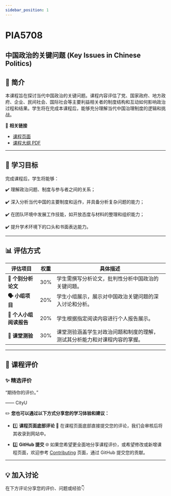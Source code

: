 ```yaml
---
sidebar_position: 1
---
```


# PIA5708
## 中国政治的关键问题 (Key Issues in Chinese Politics)

## **📘 简介**
本课程旨在探讨当代中国政治的关键问题。课程内容评估了党、国家政府、地方政府、企业、民间社会、国际社会等主要利益相关者的制度结构和互动如何影响政治过程和结果。学生将在完成本课程后，能够充分理解当代中国治理制度的逻辑和挑战。

🔗 **相关链接**
- [课程页面](https://www.cityu.edu.hk/catalogue/pg/202526/course/PIA5708.htm)
- [课程大纲 PDF](https://www.cityu.edu.hk/catalogue/pg/202526/course/PIA5708.pdf)

---

## **🎯 学习目标**

完成课程后，学生将能够：

✔️ 理解政治问题、制度与参与者之间的关系；

✔️ 深入分析当代中国的主要制度和运作，并具备分析复杂问题的能力；

✔️ 在团队环境中发展工作技能，如开放态度与材料的整理和组织能力；

✔️ 提升学术环境下的口头和书面表达能力。

---

## **📊 评估方式**

| **评估项目**              | **权重** | **具体描述**                                                                                       |
|--------------------------|---------|---------------------------------------------------------------------------------------------------|
| **📄 个别分析论文**       | 30%     | 学生需撰写分析论文，批判性分析中国政治的关键问题。                                                |
| **🗣️ 小组项目**          | 20%     | 学生小组展示，展示对中国政治关键问题的深入讨论和分析。                                           |
| **📝 个人小组阅读报告**   | 20%     | 学生根据指定阅读内容进行个人报告展示。                                                           |
| **📅 课堂测验**           | 30%     | 课堂测验涵盖学生对政治问题和制度的理解，测试其分析能力和对课程内容的掌握。                         |

---

## **💬 课程评价**

### ✨ **精选评价**
<div className={commentStyles.commentBox}>
    <p className={commentStyles.commentText}>
        “期待你的评价。”
    </p>
    <p className={commentStyles.commentAuthor}>—— CityU</p>
</div>

✏️ **您也可以通过以下方式分享您的学习体验和建议：**

- 1️⃣ **课程页面底部评论**
💬 在课程页面底部直接提交您的评论，我们会审核后将其收录到网站中。

- 2️⃣ **GitHub 提交**
🌐 如果您希望更全面地分享课程评价，或希望修改或新增课程页面，欢迎参考 [Contributing](/contributing) 页面，通过 GitHub 提交您的贡献。

---

## **💡 加入讨论**

在下方评论分享您的评价、问题或经验👇
<Utterances />